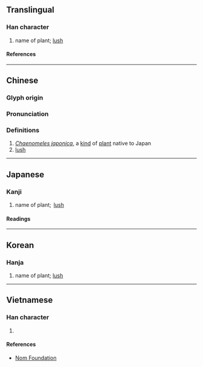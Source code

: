 {{also|茂}}
{{character info/new}}
==Translingual==

===Han character===
{{Han char|rn=75|rad=木|as=09|sn=13|four=44990|canj=DNHD|ids=⿰柕木}}

# name of plant; [[lush]]

====References====
{{Han ref|kx=0539.220|dkj=15140|dj=0927.060|hdz=21258.050|uh=6959}}

----

==Chinese==
{{zh-forms}}

===Glyph origin===
{{Han etym}}

===Pronunciation===
{{zh-pron
|m=mào
|c=mau6
|mc=y
|oc=y
|ma=
|cat=pn,a
}}

===Definitions===
{{zh-hanzi}}

# ''[[w:Chaenomeles japonica|Chaenomeles japonica]]'', a [[kind]] of [[plant]] native to Japan
# [[lush]]

----

==Japanese==

===Kanji===
{{ja-kanji|grade=|rs=木09}}

# name of plant;  [[lush]]

====Readings====
{{ja-readings
|goon=む, も
|kanon=ぼう
|kun=うつくしい, つとめる, かえる
}}

----

==Korean==

===Hanja===
{{ko-hanja|무}}

# name of plant; [[lush]]

----

==Vietnamese==

===Han character===
{{vi-readings|rs=木09|reading=mậu}}

# {{rfdef|vi|sort=木09}}

====References====
* [http://nomfoundation.org/common/nom_details.php?codepoint=6959 Nom Foundation]